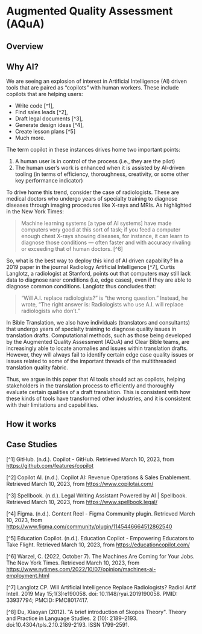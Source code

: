 # Augmented Quality Assessment (AQuA)

## Overview

## Why AI?

We are seeing an explosion of interest in Artificial Intelligence (AI) driven tools that are paired as “copilots” with human workers. These include copilots that are helping users:

- Write code [^1],
- Find sales leads [^2],
- Draft legal documents [^3],
- Generate design ideas [^4],
- Create lesson plans [^5]
- Much more.

The term copilot in these instances drives home two important points:

1. A human user is in control of the process (i.e., they are the pilot)
2. The human user’s work is enhanced when it is assisted by AI-driven tooling 
(in terms of efficiency, thoroughness, creativity, or some other key performance indicator)

To drive home this trend, consider the case of radiologists. 
These are medical doctors who undergo years of specialty training to diagnose diseases through imaging procedures 
like X-rays and MRIs. As highlighted in the New York Times:

> Machine learning systems [a type of AI systems] have made computers very good at this sort of task; 
> if you feed a computer enough chest X-rays showing diseases, for instance, it can learn to diagnose those conditions 
> — often faster and with accuracy rivaling or exceeding that of human doctors. [^6]

So, what is the best way to deploy this kind of AI driven capability? 
In a 2019 paper in the journal Radiology Artificial Intelligence [^7], 
Curtis Langlotz, a radiologist at Stanford, points out that computers may still lack data 
to diagnose rarer conditions (i.e, edge cases), even if they are able to diagnose common conditions. 
Langlotz thus concludes that:

> “Will A.I. replace radiologists?” is “the wrong question.” Instead, he wrote, 
> “The right answer is: Radiologists who use A.I. will replace radiologists who don’t.”

In Bible Translation, we also have individuals (translators and consultants) that undergo years of specialty training 
to diagnose quality issues in translation drafts. Computational methods, such as those being developed 
by the Augmented Quality Assessment (AQuA) and Clear Bible teams, are increasingly able to locate anomalies and issues 
within translation drafts. However, they will always fail to identify certain edge case quality issues or issues related 
to some of the important threads of the multithreaded translation quality fabric.

Thus, we argue in this paper that AI tools should act as copilots, helping stakeholders in the translation process 
to efficiently and thoroughly evaluate certain qualities of a draft translation. This is consistent with how these kinds of tools 
have transformed other industries, and it is consistent with their limitations and capabilities. 


## How it works

## Case Studies

[^1] GitHub. (n.d.). Copilot - GitHub. Retrieved March 10, 2023, from https://github.com/features/copilot

[^2] Copilot AI. (n.d.). Copilot AI: Revenue Operations & Sales Enablement. Retrieved March 10, 2023, from https://www.copilotai.com/

[^3] Spellbook. (n.d.). Legal Writing Assistant Powered by AI | Spellbook. Retrieved March 10, 2023, from https://www.spellbook.legal/

[^4] Figma. (n.d.). Content Reel - Figma Community plugin. Retrieved March 10, 2023, from https://www.figma.com/community/plugin/1145446664512862540

[^5] Education Copilot. (n.d.). Education Copilot - Empowering Educators to Take Flight. Retrieved March 10, 2023, from https://educationcopilot.com/

[^6] Warzel, C. (2022, October 7). The Machines Are Coming for Your Jobs. The New York Times. Retrieved March 10, 2023, from https://www.nytimes.com/2022/10/07/opinion/machines-ai-employment.html

[^7] Langlotz CP. Will Artificial Intelligence Replace Radiologists? Radiol Artif Intell. 2019 May 15;1(3):e190058. doi: 10.1148/ryai.2019190058. PMID: 33937794; PMCID: PMC8017417.

[^8] Du, Xiaoyan (2012). "A brief introduction of Skopos Theory". Theory and Practice in Language Studies. 2 (10): 2189–2193. doi:10.4304/tpls.2.10.2189-2193. ISSN 1799-2591.
